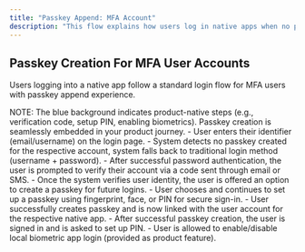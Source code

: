 ```yaml
---
title: "Passkey Append: MFA Account"
description: "This flow explains how users log in native apps when no passkey is set up for a MFA account. The process ensures secure access and encourages passwordless adoption by combining traditional login and passkey creation opportunities."
---
```



## Passkey Creation For MFA User Accounts

Users logging into a native app follow a standard login flow for MFA users with passkey append experience.

<Tabs>
<Tab title="iOS">
    <ToolingFrame 
        imageURL="/images/authentication-flow/native-app/mfa-append-ios-native.png"
        caption="Native: iOS passkey append, MFA accounts"
        imageName="mfa-append-ios-native.png"
    />
</Tab>

  <Tab title="Android">
    <ToolingFrame 
        imageURL="/images/authentication-flow/native-app/mfa-append-android-native.png"
        caption="Native: Android passkey append, MFA accounts"
        imageName="mfa-append-android-native.png"
    />
  </Tab>
</Tabs>

<Info>
    NOTE: The blue background indicates product-native steps (e.g., verification
    code, setup PIN, enabling biometrics). Passkey creation is seamlessly
    embedded in your product journey.
</Info>
<Steps>
    <Step title="Login when user has no passkeys and activated MFA">
        - User enters their identifier (email/username) on the login page.
    </Step>
    <Step title="Fallback to traditional login method">
        - System detects no passkey created for the respective account, system falls back to traditional login method (username + password).
    </Step>
    <Step title="System prompts for user verification">
        - After successful password authentication, the user is prompted to verify their account via a code sent through email or SMS.
    </Step>
    <Step title="Passkey append process initiates">
        - Once the system verifies user identity, the user is offered an option to create a passkey for future logins.
    </Step>
    <Step title="OS-native biometric modal appears">
        - User chooses and continues to set up a passkey using fingerprint, face, or PIN for secure sign-in.
    </Step>
    <Step title="Passkey creation successful">
        - User successfully creates passkey and is now linked with the user account for the respective native app.
    </Step>
    <Step title="App PIN setup">
        - After successful passkey creation, the user is signed in and is asked
        to set up PIN.
    </Step>
    <Step title="Enable local biometric for app login">
        - User is allowed to enable/disable local biometric app login (provided
        as product feature).
    </Step>

</Steps>
